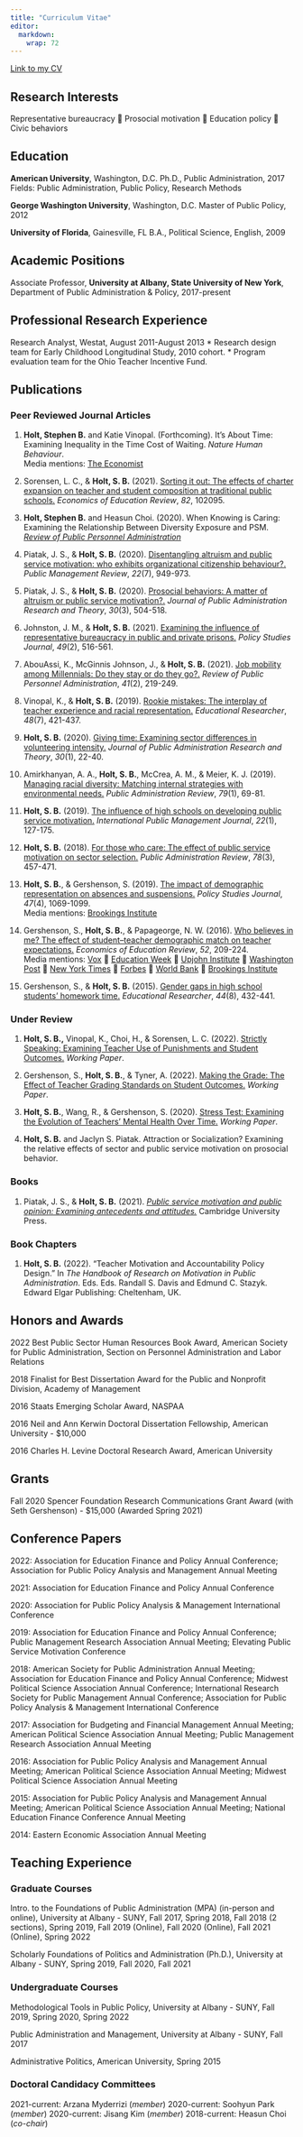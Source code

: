 ```yaml
---
title: "Curriculum Vitae"
editor: 
  markdown: 
    wrap: 72
---
```


[Link to my CV](stevebholt_cv.pdf)

## Research Interests

Representative bureaucracy 📄 Prosocial motivation 📄 Education policy
📄 Civic behaviors

## Education

**American University**, Washington, D.C. Ph.D., Public Administration,
2017 Fields: Public Administration, Public Policy, Research Methods

**George Washington University**, Washington, D.C. Master of Public
Policy, 2012

**University of Florida**, Gainesville, FL B.A., Political Science,
English, 2009

## Academic Positions

Associate Professor, **University at Albany, State University of New
York**, Department of Public Administration & Policy, 2017-present

## Professional Research Experience

Research Analyst, Westat, August 2011-August 2013 \* Research design
team for Early Childhood Longitudinal Study, 2010 cohort. \* Program
evaluation team for the Ohio Teacher Incentive Fund.

## Publications

### Peer Reviewed Journal Articles

1.  **Holt, Stephen B.** and Katie Vinopal. (Forthcoming). It's About
    Time: Examining Inequality in the Time Cost of Waiting. *Nature
    Human Behaviour*.\
    Media mentions: [The
    Economist](https://www.economist.com/united-states/2021/05/08/black-americans-spend-more-of-the-day-being-kept-waiting)

2.  Sorensen, L. C., & **Holt, S. B.** (2021). [Sorting it out: The
    effects of charter expansion on teacher and student composition at
    traditional public schools.](charter.qmd) *Economics of Education
    Review*, *82*, 102095.

3.  **Holt, Stephen B.** and Heasun Choi. (2020). When Knowing is
    Caring: Examining the Relationship Between Diversity Exposure and
    PSM. [*Review of Public Personnel
    Administration*](https://doi.org/10.1177/0734371X20966652)

4.  Piatak, J. S., & **Holt, S. B.** (2020). [Disentangling altruism and
    public service motivation: who exhibits organizational citizenship
    behaviour?.](ocb.qmd) *Public Management Review*, *22*(7), 949-973.

5.  Piatak, J. S., & **Holt, S. B.** (2020). [Prosocial behaviors: A
    matter of altruism or public service motivation?.](altruism.qmd)
    *Journal of Public Administration Research and Theory*, *30*(3),
    504-518.

6.  Johnston, J. M., & **Holt, S. B.** (2021). [Examining the influence
    of representative bureaucracy in public and private
    prisons.](prisons.qmd) *Policy Studies Journal*, *49*(2), 516-561.

7.  AbouAssi, K., McGinnis Johnson, J., & **Holt, S. B.** (2021). [Job
    mobility among Millennials: Do they stay or do they
    go?.](millennials.qmd) *Review of Public Personnel Administration*,
    *41*(2), 219-249.

8.  Vinopal, K., & **Holt, S. B.** (2019). [Rookie mistakes: The
    interplay of teacher experience and racial
    representation.](rookie.qmd) *Educational Researcher*, *48*(7),
    421-437.

9.  **Holt, S. B.** (2020). [Giving time: Examining sector differences
    in volunteering intensity.](givetime.qmd) *Journal of Public
    Administration Research and Theory*, *30*(1), 22-40.

10. Amirkhanyan, A. A., **Holt, S. B.**, McCrea, A. M., & Meier, K. J.
    (2019). [Managing racial diversity: Matching internal strategies
    with environmental needs.](nursinghome.qmd) *Public Administration
    Review*, *79*(1), 69-81.

11. **Holt, S. B.** (2019). [The influence of high schools on developing
    public service motivation.](civics.qmd) *International Public
    Management Journal*, *22*(1), 127-175.

12. **Holt, S. B.** (2018). [For those who care: The effect of public
    service motivation on sector selection.](sector.qmd) *Public
    Administration Review*, *78*(3), 457-471.

13. **Holt, S. B.**, & Gershenson, S. (2019). [The impact of demographic
    representation on absences and suspensions.](absences.qmd) *Policy
    Studies Journal*, *47*(4), 1069-1099.\
    Media mentions: [Brookings
    Institute](https://www.brookings.edu/blog/brown-center-chalkboard/2019/04/02/the-teacher-diversity-gap-is-literally-inherited/)

14. Gershenson, S., **Holt, S. B.**, & Papageorge, N. W. (2016). [Who
    believes in me? The effect of student--teacher demographic match on
    teacher expectations.](expectations.qmd) *Economics of Education
    Review*, *52*, 209-224.\
    Media mentions:
    [Vox](https://www.vox.com/policy-and-politics/2015/8/19/9178573/teacher-students-race-study)
    📰 [Education
    Week](http://blogs.edweek.org/edweek/inside-school-research/2015/09/racial_mismatch_changes_teache.html?cmp=soc-edit-tw)
    📰 [Upjohn
    Institute](http://www.upjohn.org/research-highlights/are-teachers%E2%80%99-expectations-students-systematically-biased)
    📰 [Washington
    Post](https://www.washingtonpost.com/news/answer-sheet/wp/2017/04/09/study-black-students-from-poor-families-are-more-likely-to-graduate-high-school-if-they-have-at-least-one-black-teacher/?utm_term=.38baf7bc6467)
    📰 [New York
    Times](https://www.nytimes.com/2019/01/15/upshot/the-gender-achievement-gap-starts-later-for-asian-american-students.html)
    📰
    [Forbes](https://www.forbes.com/sites/nataliewexler/2018/09/14/why-we-need-a-teacher-workforce-thats-both-diverse-and-knowledgeable/#4f36a3407f3c)
    📰 [World
    Bank](https://openknowledge.worldbank.org/handle/10986/29883) 📰
    [Brookings
    Institute](https://www.brookings.edu/research/high-hopes-and-harsh-realities-the-real-challenges-to-building-a-diverse-teacher-workforce/)

15. Gershenson, S., & **Holt, S. B.** (2015). [Gender gaps in high
    school students' homework time.](homework.qmd) *Educational
    Researcher*, *44*(8), 432-441.

### Under Review

1.  **Holt, S. B.,** Vinopal, K., Choi, H., & Sorensen, L. C. (2022).
    [Strictly Speaking: Examining Teacher Use of Punishments and Student
    Outcomes.](referrals.qmd) *Working Paper*.

2.  Gershenson, S., **Holt, S. B.**, & Tyner, A. (2022). [Making the
    Grade: The Effect of Teacher Grading Standards on Student
    Outcomes.](grading.qmd) *Working Paper*.

3.  **Holt, S. B.**, Wang, R., & Gershenson, S. (2020). [Stress Test:
    Examining the Evolution of Teachers' Mental Health Over
    Time.](mentalhealth.qmd) *Working Paper*.

4.  **Holt, S. B.** and Jaclyn S. Piatak. Attraction or Socialization?
    Examining the relative effects of sector and public service
    motivation on prosocial behavior.

### Books

1.  Piatak, J. S., & **Holt, S. B.** (2021). [*Public service motivation
    and public opinion: Examining antecedents and
    attitudes.*](https://doi.org/10.1017/9781108966672) Cambridge
    University Press.

### Book Chapters

1.  **Holt, S. B.** (2022). "Teacher Motivation and Accountability
    Policy Design." In *The Handbook of Research on Motivation in Public
    Administration*. Eds. Eds. Randall S. Davis and Edmund C. Stazyk.
    Edward Elgar Publishing: Cheltenham, UK.

## Honors and Awards

2022 Best Public Sector Human Resources Book Award, American Society for
Public Administration, Section on Personnel Administration and Labor
Relations

2018 Finalist for Best Dissertation Award for the Public and Nonprofit
Division, Academy of Management

2016 Staats Emerging Scholar Award, NASPAA

2016 Neil and Ann Kerwin Doctoral Dissertation Fellowship, American
University - \$10,000

2016 Charles H. Levine Doctoral Research Award, American University

## Grants

Fall 2020 Spencer Foundation Research Communications Grant Award (with
Seth Gershenson) - \$15,000 (Awarded Spring 2021)

## Conference Papers

2022: Association for Education Finance and Policy Annual Conference;
Association for Public Policy Analysis and Management Annual Meeting

2021: Association for Education Finance and Policy Annual Conference

2020: Association for Public Policy Analysis & Management International
Conference

2019: Association for Education Finance and Policy Annual Conference;
Public Management Research Association Annual Meeting; Elevating Public
Service Motivation Conference

2018: American Society for Public Administration Annual Meeting;
Association for Education Finance and Policy Annual Conference; Midwest
Political Science Association Annual Conference; International Research
Society for Public Management Annual Conference; Association for Public
Policy Analysis & Management International Conference

2017: Association for Budgeting and Financial Management Annual Meeting;
American Political Science Association Annual Meeting; Public Management
Research Association Annual Meeting

2016: Association for Public Policy Analysis and Management Annual
Meeting; American Political Science Association Annual Meeting; Midwest
Political Science Association Annual Meeting

2015: Association for Public Policy Analysis and Management Annual
Meeting; American Political Science Association Annual Meeting; National
Education Finance Conference Annual Meeting

2014: Eastern Economic Association Annual Meeting

## Teaching Experience

### Graduate Courses

Intro. to the Foundations of Public Administration (MPA) (in-person and
online), University at Albany - SUNY, Fall 2017, Spring 2018, Fall 2018
(2 sections), Spring 2019, Fall 2019 (Online), Fall 2020 (Online), Fall
2021 (Online), Spring 2022

Scholarly Foundations of Politics and Administration (Ph.D.), University
at Albany - SUNY, Spring 2019, Fall 2020, Fall 2021

### Undergraduate Courses

Methodological Tools in Public Policy, University at Albany - SUNY, Fall
2019, Spring 2020, Spring 2022

Public Administration and Management, University at Albany - SUNY, Fall
2017

Administrative Politics, American University, Spring 2015

### Doctoral Candidacy Committees

2021-current: Arzana Myderrizi (*member*) 
2020-current: Soohyun Park (*member*)
2020-current: Jisang Kim (*member*) 
2018-current: Heasun Choi (*co-chair*)
